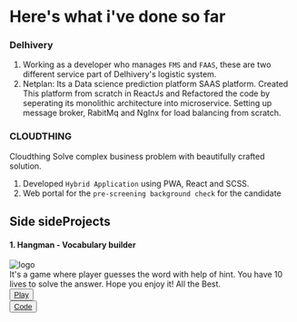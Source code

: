 
<div className={styles.Document}>

# Here's what i've done so far

### Delhivery
1) Working as a developer who manages `FMS` and `FAAS`, these are two different service part of Delhivery's logistic system.<br/>
2) Netplan: Its a Data science prediction platform SAAS platform. Created This platform from scratch in ReactJs and Refactored the 
code by seperating its monolithic architecture into microservice. Setting up message broker, RabitMq and NgInx for load 
balancing from scratch.<br/>

### CLOUDTHING
Cloudthing Solve complex business problem with beautifully crafted solution.<br/>
1) Developed `Hybrid Application` using PWA, React and SCSS. <br/>
2) Web portal for the `pre-screening background check` for the candidate


## Side sideProjects
#### 1. Hangman - Vocabulary builder

<div className={styles["flex-row"]}>

<div>
  <img src={hangman} className={styles["project-image"]} alt="logo" />
</div>

<div>
It's a game where player guesses the word with help of hint. You have 10 lives to solve 
the answer. Hope you enjoy it! All the Best.
<div  className={styles["flex-column"]}>
    <div>
        <button className={styles["pure-material-button-contained"]}>
            <a className={styles["anchor"]} href="https://vineetsgr07.github.io/hangman-javascript/" target="_blank">Play</a>
        </button>
    </div>
     <div>
       <button className={styles["pure-material-button-contained"]}>
           <a className={styles["anchor"]} href="https://github.com/vineetsgr07/hangman-javascript" target="_blank">Code</a>
       </button>
  </div>
</div>

 </div>
</div>

</div>
